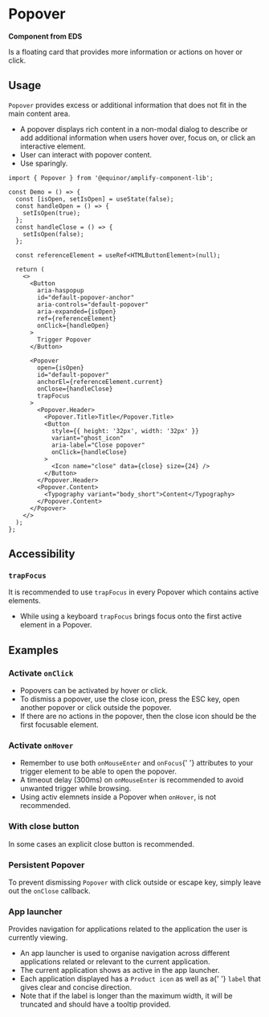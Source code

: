 
# Popover

**Component from EDS**

Is a floating card that provides more information or actions on hover or click.

<Links figmaUrl="https://www.figma.com/file/0bGXR2sCwMVSDNyyzu5BXrO5/UI%E2%80%94User-Interface?node-id=17515%3A0" sourceUrl="https://github.com/equinor/design-system/blob/develop/packages/eds-core-react/src/components/Popover/Popover.tsx" edsSBUrl="https://storybook.eds.equinor.com/?path=/docs/data-display-popover--docs" />

<Primary />

<PropsTable />

## Usage

`Popover` provides excess or additional information that does not fit in the main content area.

<ul>
  <li>
    A popover displays rich content in a non-modal dialog to describe or add
    additional information when users hover over, focus on, or click an
    interactive element.
  </li>

  <li>User can interact with popover content.</li>
  <li>Use sparingly.</li>
</ul>

```tsx
import { Popover } from '@equinor/amplify-component-lib';

const Demo = () => {
  const [isOpen, setIsOpen] = useState(false);
  const handleOpen = () => {
    setIsOpen(true);
  };
  const handleClose = () => {
    setIsOpen(false);
  };

  const referenceElement = useRef<HTMLButtonElement>(null);

  return (
    <>
      <Button
        aria-haspopup
        id="default-popover-anchor"
        aria-controls="default-popover"
        aria-expanded={isOpen}
        ref={referenceElement}
        onClick={handleOpen}
      >
        Trigger Popover
      </Button>

      <Popover
        open={isOpen}
        id="default-popover"
        anchorEl={referenceElement.current}
        onClose={handleClose}
        trapFocus
      >
        <Popover.Header>
          <Popover.Title>Title</Popover.Title>
          <Button
            style={{ height: '32px', width: '32px' }}
            variant="ghost_icon"
            aria-label="Close popover"
            onClick={handleClose}
          >
            <Icon name="close" data={close} size={24} />
          </Button>
        </Popover.Header>
        <Popover.Content>
          <Typography variant="body_short">Content</Typography>
        </Popover.Content>
      </Popover>
    </>
  );
};
```

## Accessibility

### `trapFocus`

It is recommended to use <code>trapFocus</code> in every Popover which contains active elements.

<ul>
  <li>
    While using a keyboard <code>trapFocus</code> brings focus onto the first
    active element in a Popover.
  </li>
</ul>

## Examples

### Activate `onClick`

<ul>
  <li>Popovers can be activated by hover or click.</li>

  <li>
    To dismiss a popover, use the close icon, press the ESC key, open another
    popover or click outside the popover.
  </li>

  <li>
    If there are no actions in the popover, then the close icon should be the
    first focusable element.
  </li>
</ul>

<Canvas of={ComponentStories.ActivateOnClick} />

### Activate `onHover`

<ul>
  <li>
    Remember to use both <code>onMouseEnter</code> and <code>onFocus</code>{' '}
    attributes to your trigger element to be able to open the popover.
  </li>

  <li>
    A timeout delay (300ms) on <code>onMouseEnter</code> is recommended to avoid
    unwanted trigger while browsing.
  </li>

  <li>
    Using activ elemnets inside a Popover when <code>onHover</code>, is not
    recommended.
  </li>
</ul>

<Canvas of={ComponentStories.ActivateOnHover} />

### With close button

In some cases an explicit close button is recommended.

<Canvas of={ComponentStories.WithCloseButton} />

### Persistent Popover

To prevent dismissing `Popover` with click outside or escape key, simply leave out the `onClose` callback.

<Canvas of={ComponentStories.PersistentPopover} />

### App launcher

Provides navigation for applications related to the application the user is currently viewing.

<ul>
  <li>
    An app launcher is used to organise navigation across different applications
    related or relevant to the current application.
  </li>

  <li>The current application shows as active in the app launcher.</li>

  <li>
    Each application displayed has a <code>Product icon</code> as well as a{' '}
    <code>label</code> that gives clear and concise direction.
  </li>

  <li>
    Note that if the label is longer than the maximum width, it will be
    truncated and should have a tooltip provided.
  </li>
</ul>

<Canvas of={ComponentStories.AppLauncher} />
